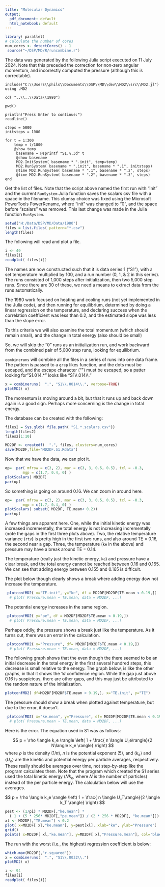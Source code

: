 ---
title: "Molecular Dynamics"
output:
  pdf_document: default
  html_notebook: default
---

```{r}
library( parallel)
# Calculate the number of cores
num_cores <- detectCores() - 1
 source("~/DSP/MD/R/runcombine.r")
```


The data was generated by the following Julia script executed on 11 July 2024.  Note that this preceded the correction for non-zero angular momentum, and incorrectly computed the pressure (although this is correctable).

```
include("C:\\Users\\phils\\Documents\\DSP\\MD\\dev\\MD2\\src\\MD2.jl")
using .MD2

cd( "..\\..\\Data\\1980")

pwd()

println("Press Enter to continue:")
readline()

steps = 5000
initsteps = 1000

for t = 1:300
    temp = t/1000
    @show temp
     basename = @sprintf "S1.%.3d" t
     @show basename
     MD2.InitSystem( basename * ".init", temp=temp)
     MD2.RunSystem( basename * ".init", basename * ".1", initsteps)
     @time MD2.RunSystem( basename * ".1", basename * ".2", steps)
     @time MD2.RunSystem( basename * ".2", basename * ".3", steps)
end
```

Get the list of files. Note that the script above named the first run with "init" and the current `RunSystem` Julia function saves the scalars csv file with a space in the filename.  This clumsy choice was fixed using the Microsoft PowerTools PowerRename, where "init" was changed to "0", and the space before "scalars" was removed.  This last change was made in the Julia function `RunSystem`.

```{r}
setwd("H:/Data/DSP/MD/Data/1980")
files = list.files( pattern="*.csv")
length(files)
```
The following will read and plot a file.


```{r}
i <- 40
files[i]
readplot( files[i])
```

The names are now constructed such that it is data series 1 ("S1"), with a set temperature multiplied by 100, and a run number (0, 1, & 2 in this series).  The runs consisted of 1,000 steps after initialization, then two 5,000 step runs.  Since there are 30 of these, we need a means to extract data from the runs automatically.

The 1980 work focused on heating and cooling runs (not yet implemented in the Julia code), and then running for equilibrium, determined by doing a linear regression on the temperature, and declaring success when the correlation coefficient was less than 0.2, and the estimated slope was less than the slope error.

To this criteria we will also examine the total momentum (which should remain small), and the change in total energy (also should be small)

So, we will skip the "0" runs as an initialization run, and work backward from the combined pair of 5,000 step runs, looking for equilibrium.

`combineruns` will combine all the files in a series of runs into one data frame.  The pattern is passed to a `grep` likes function, and the dots must be escaped, and the escape character ("\") must be escaped, so a patter looking for "S1.014.*" looks like "S1\\\\.014\\\\."  

```{r}
x = combineruns(  ".", "S1\\.0014\\.", verbose=TRUE)
plotMD2( x)
```

The momentum is moving around a bit, but that it runs up and back down again is a good sign.  Perhaps more concerning is the change in total energy.  

The database can be created with the following:

```{r}
files2 = Sys.glob( file.path( "S1.*.scalars.csv"))
length(files2)
files2[1:10]
```


```{r}
MD2DF <- createdf(  ".", files, clusters=num_cores)
save(MD2DF,file="MD2DF.S1.Rdata")
```

Now that we have the data, we can plot it.

```{r}
op=  par( mfrow = c(3, 2), mar = c(3, 3, 0.5, 0.5), tcl = -0.3,
        mgp = c(1.7, 0.4, 0) )
plotScalars( MD2DF)
par(op)
```

So something is going on around 0.16.  We can zoom in around here.

```{r}
op=  par( mfrow = c(3, 2), mar = c(3, 3, 0.5, 0.5), tcl = -0.3,
        mgp = c(1.7, 0.4, 0) )
plotScalars( subset( MD2DF, TE.mean< 0.2))
par(op)
```

A few things are apparent here. One, while the initial kinetic energy was increased incrementally, the total energy is not increasing incrementally (note the gaps in the first three plots above).  Two, the relative temperature variance (`rtv`) is pretty high in the first two runs, and also around TE = 0.16, the second near a gap.  Three, the temperature (`ke` in the above) and pressure may have a break around TE = 0.14.

The temperature (really just the kinetic energy, `ke`) and pressure have a clear break, and the total energy cannot be reached between 0.16 and 0.165.  We can see that adding energy between 0.155 and 0.165 is difficult.

The plot below though clearly shows a break where adding energy dow not increase the temperature.

```{r}
 plotconfMD2( x="TE.init", y="ke", df = MD2DF[MD2DF$TE.mean < 0.19,])
  # plot( Pressure.mean ~ TE.mean, data = MD2DF, ...)
```

The potential energy increases in the same region.

```{r}
 plotconfMD2( y="pe", df = MD2DF[MD2DF$TE.mean < 0.19,])
  # plot( Pressure.mean ~ TE.mean, data = MD2DF, ...)
```

Perhaps oddly, the pressure shows a break just like the temperature.  As it turns out, there was an error in the calculation.

```{r}
 plotconfMD2( y="Pressure", df= MD2DF[MD2DF$TE.mean < 0.19,])
  # plot( Pressure.mean ~ TE.mean, data = MD2DF, ...)
```

The following graph shows that the even though the there seemed to be an initial decrease in the total energy in the first several hundred steps, this decrease is small relative to the energy.  The graph below, is like the other graphs, in that it shows the $1\sigma$ confidence region.  While the gap just above 0.16 is suspicious, there are other gaps, and this may just be attributed to the random nature of the initialization.

```{r}
plotconfMD2( df=MD2DF[MD2DF$TE.mean < 0.19,], x="TE.init", y="TE")
```

The pressure should show a break when plotted against temperature, but due to the error, it doesn't.

```{r}
 plotconfMD2( x="ke.mean", y="Pressure", df= MD2DF[MD2DF$TE.mean < 0.19,])
  # plot( Pressure.mean ~ TE.mean, data = MD2DF, ...)
```

Here is the error.  The equation used in S1 was as follows:

$$
  p = \rho \langle k_e \rangle \left( 1 + \frac{ n \langle U_e\rangle}{2 N\langle k_e \rangle}  \right) 
$$
where $\rho$ is the density ($1/\pi$), $n$ is the potential exponent (5), and $\langle k_e \rangle$ and $\langle U_e \rangle$ are the kinetic and potential energy per particle averages, respectively.  These really should be averages over time, not step-by-step like the program calculates them.  Note that the program which created the S1 series used the total kinetic energy ($N k_e$, where $N$ is the number of particles) instead of the per particle energy.  The calculation below will use the averages.

$$
  p = \rho \langle k_e \rangle \left( 1 + \frac{ n \langle U_T\rangle}{2 \langle k_T \rangle}  \right) 
$$

```{r}
pest <- (1/pi) * MD2DF[,"ke.mean"] * 
  ( 1 + (5 * 256* MD2DF[,"pe.mean"]) / (2 * 256 * MD2DF[, "ke.mean"]))
xl <- MD2DF[,"TE.mean"] < 0.2
plot( x=MD2DF[ xl,"ke.mean"], y=pest[xl], xlab="ke", ylab="Pressure")
grid()
points( x=MD2DF[ xl,"ke.mean"], y=MD2DF[ xl,"Pressure.mean"], col='blue')
```

The run with the worst (i.e., the highest) regression coefficient is below:

```{r}
which.max(MD2DF[,"r.squared"])
x = combineruns(  ".", "S1\\.0032\\.")
plotMD2( x)
```

```{r}
i <- 94
files[i]
readplot( files[i])
```
